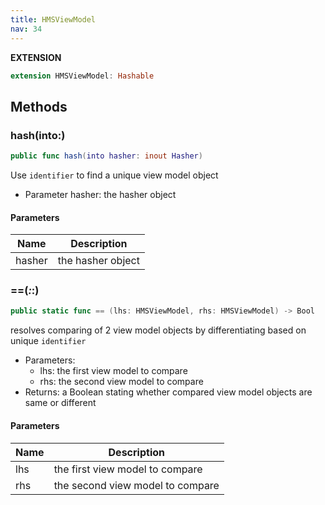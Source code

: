 ```yaml
---
title: HMSViewModel
nav: 34
---
```


**EXTENSION**

```swift
extension HMSViewModel: Hashable
```

## Methods

### hash(into:)

```swift
public func hash(into hasher: inout Hasher)
```

Use `identifier` to find a unique view model object

- Parameter hasher: the hasher object

#### Parameters

| Name   | Description       |
| ------ | ----------------- |
| hasher | the hasher object |

### ==(_:_:)

```swift
public static func == (lhs: HMSViewModel, rhs: HMSViewModel) -> Bool
```

resolves comparing of 2 view model objects by differentiating based on unique `identifier`

- Parameters:
  - lhs: the first view model to compare
  - rhs: the second view model to compare
- Returns: a Boolean stating whether compared view model objects are same or different

#### Parameters

| Name | Description                      |
| ---- | -------------------------------- |
| lhs  | the first view model to compare  |
| rhs  | the second view model to compare |
